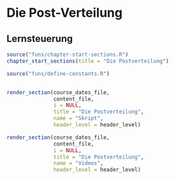 
# Die Post-Verteilung


## Lernsteuerung

```r
source("funs/chapter-start-sections.R")
chapter_start_sections(title = "Die Postverteilung")
```



<!-- # Folien, Videos -->
  
  
```r
source("funs/define-constants.R")


render_section(course_dates_file,
               content_file,
               i = NULL,
               title = "Die Postverteilung",
               name = "Skript",
               header_level = header_level)

render_section(course_dates_file,
               content_file,
               i = NULL,
               title = "Die Postverteilung",
               name = "Videos",
               header_level = header_level)

```

